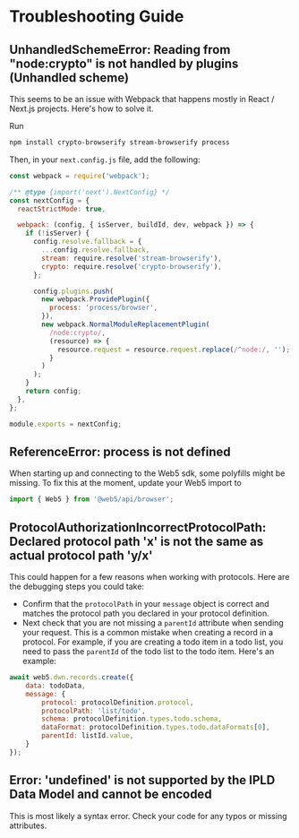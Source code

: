 # Troubleshooting Guide

## UnhandledSchemeError: Reading from "node:crypto" is not handled by plugins (Unhandled scheme)

This seems to be an issue with Webpack that happens mostly in React / Next.js projects. Here's how to solve it.

Run
```bash
npm install crypto-browserify stream-browserify process
```

Then, in your `next.config.js` file, add the following:

```js
const webpack = require('webpack');

/** @type {import('next').NextConfig} */
const nextConfig = {
  reactStrictMode: true,

  webpack: (config, { isServer, buildId, dev, webpack }) => {
    if (!isServer) {
      config.resolve.fallback = {
        ...config.resolve.fallback,
        stream: require.resolve('stream-browserify'),
        crypto: require.resolve('crypto-browserify'),
      };

      config.plugins.push(
        new webpack.ProvidePlugin({
          process: 'process/browser',
        }),
        new webpack.NormalModuleReplacementPlugin(
          /node:crypto/,
          (resource) => {
            resource.request = resource.request.replace(/^node:/, '');
          }
        )
      );
    }
    return config;
  },
};

module.exports = nextConfig;
```

## ReferenceError: process is not defined

When starting up and connecting to the Web5 sdk, some polyfills might be missing. To fix this at the moment, update your Web5 import to

```js
import { Web5 } from '@web5/api/browser';
```

## ProtocolAuthorizationIncorrectProtocolPath: Declared protocol path 'x' is not the same as actual protocol path 'y/x'

This could happen for a few reasons when working with protocols. Here are the debugging steps you could take:
- Confirm that the `protocolPath` in your `message` object is correct and matches the protocol path you declared in your protocol definition.
- Next check that you are not missing a `parentId` attribute when sending your request. This is a common mistake when creating a record in a protocol. For example, if you are creating a todo item in a todo list, you need to pass the `parentId` of the todo list to the todo item. Here's an example:

```js
await web5.dwn.records.create({
    data: todoData,
    message: {
        protocol: protocolDefinition.protocol,
        protocolPath: 'list/todo',
        schema: protocolDefinition.types.todo.schema,
        dataFormat: protocolDefinition.types.todo.dataFormats[0],
        parentId: listId.value,
    }
});
```

## Error: 'undefined' is not supported by the IPLD Data Model and cannot be encoded
This is most likely a syntax error. Check your code for any typos or missing attributes.